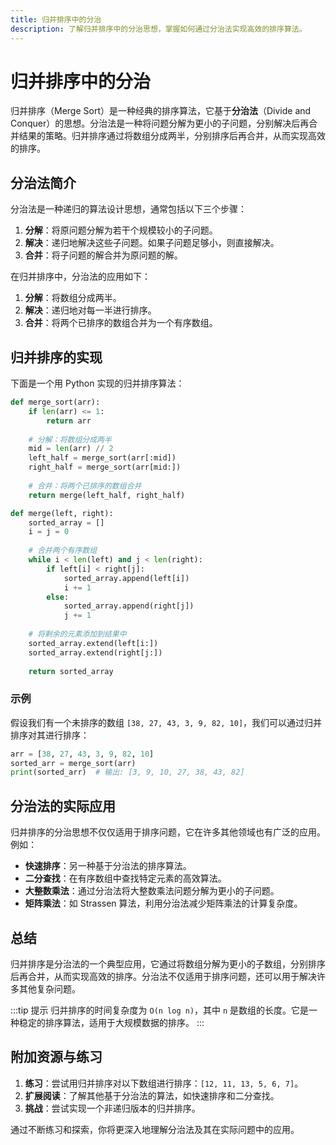 ```yaml
---
title: 归并排序中的分治
description: 了解归并排序中的分治思想，掌握如何通过分治法实现高效的排序算法。
---
```


# 归并排序中的分治

归并排序（Merge Sort）是一种经典的排序算法，它基于**分治法**（Divide and Conquer）的思想。分治法是一种将问题分解为更小的子问题，分别解决后再合并结果的策略。归并排序通过将数组分成两半，分别排序后再合并，从而实现高效的排序。

## 分治法简介

分治法是一种递归的算法设计思想，通常包括以下三个步骤：

1. **分解**：将原问题分解为若干个规模较小的子问题。
2. **解决**：递归地解决这些子问题。如果子问题足够小，则直接解决。
3. **合并**：将子问题的解合并为原问题的解。

在归并排序中，分治法的应用如下：

1. **分解**：将数组分成两半。
2. **解决**：递归地对每一半进行排序。
3. **合并**：将两个已排序的数组合并为一个有序数组。

## 归并排序的实现

下面是一个用 Python 实现的归并排序算法：

```python
def merge_sort(arr):
    if len(arr) <= 1:
        return arr
    
    # 分解：将数组分成两半
    mid = len(arr) // 2
    left_half = merge_sort(arr[:mid])
    right_half = merge_sort(arr[mid:])
    
    # 合并：将两个已排序的数组合并
    return merge(left_half, right_half)

def merge(left, right):
    sorted_array = []
    i = j = 0
    
    # 合并两个有序数组
    while i < len(left) and j < len(right):
        if left[i] < right[j]:
            sorted_array.append(left[i])
            i += 1
        else:
            sorted_array.append(right[j])
            j += 1
    
    # 将剩余的元素添加到结果中
    sorted_array.extend(left[i:])
    sorted_array.extend(right[j:])
    
    return sorted_array
```

### 示例

假设我们有一个未排序的数组 `[38, 27, 43, 3, 9, 82, 10]`，我们可以通过归并排序对其进行排序：

```python
arr = [38, 27, 43, 3, 9, 82, 10]
sorted_arr = merge_sort(arr)
print(sorted_arr)  # 输出: [3, 9, 10, 27, 38, 43, 82]
```

## 分治法的实际应用

归并排序的分治思想不仅仅适用于排序问题，它在许多其他领域也有广泛的应用。例如：

- **快速排序**：另一种基于分治法的排序算法。
- **二分查找**：在有序数组中查找特定元素的高效算法。
- **大整数乘法**：通过分治法将大整数乘法问题分解为更小的子问题。
- **矩阵乘法**：如 Strassen 算法，利用分治法减少矩阵乘法的计算复杂度。

## 总结

归并排序是分治法的一个典型应用，它通过将数组分解为更小的子数组，分别排序后再合并，从而实现高效的排序。分治法不仅适用于排序问题，还可以用于解决许多其他复杂问题。

:::tip 提示
归并排序的时间复杂度为 `O(n log n)`，其中 `n` 是数组的长度。它是一种稳定的排序算法，适用于大规模数据的排序。
:::

## 附加资源与练习

1. **练习**：尝试用归并排序对以下数组进行排序：`[12, 11, 13, 5, 6, 7]`。
2. **扩展阅读**：了解其他基于分治法的算法，如快速排序和二分查找。
3. **挑战**：尝试实现一个非递归版本的归并排序。

通过不断练习和探索，你将更深入地理解分治法及其在实际问题中的应用。